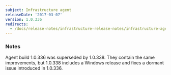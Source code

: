 ```yaml
---
subject: Infrastructure agent
releaseDate: '2017-03-07'
version: 1.0.336
redirects:
  - /docs/release-notes/infrastructure-release-notes/infrastructure-agent-release-notes/new-relic-infrastructure-agent-10338-0
---
```


### Notes

Agent build 1.0.336 was superseded by 1.0.338. They contain the same improvements, but 1.0.338 includes a Windows release and fixes a dormant issue introduced in 1.0.336.
